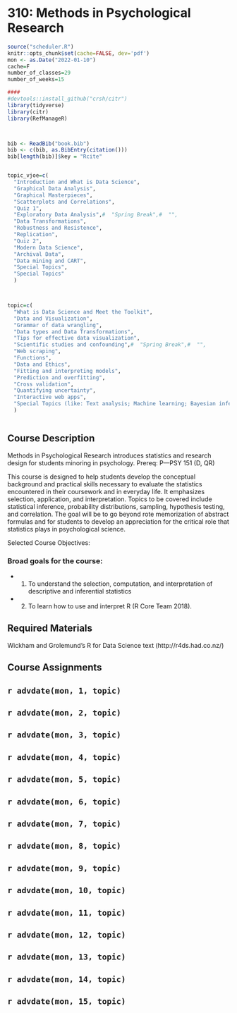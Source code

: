 # 310: Methods in Psychological Research {-#statsminor}

```r
source("scheduler.R")
knitr::opts_chunk$set(cache=FALSE, dev='pdf')
mon <- as.Date("2022-01-10")
cache=F
number_of_classes=29
number_of_weeks=15

####
#devtools::install_github("crsh/citr")
library(tidyverse)
library(citr)
library(RefManageR)



bib <- ReadBib("book.bib")
bib <- c(bib, as.BibEntry(citation()))
bib[length(bib)]$key = "Rcite"


topic_vjoe=c(
  "Introduction and What is Data Science", 
  "Graphical Data Analysis",
  "Graphical Masterpieces",
  "Scatterplots and Correlations",
  "Quiz 1",
  "Exploratory Data Analysis",#  "Spring Break",#  "",
  "Data Transformations", 
  "Robustness and Resistence", 
  "Replication",
  "Quiz 2",
  "Modern Data Science", 
  "Archival Data", 
  "Data mining and CART",
  "Special Topics",
  "Special Topics" 
  )



topic=c(
  "What is Data Science and Meet the Toolkit", 
  "Data and Visualization",
  "Grammar of data wrangling",
  "Data types and Data Transformations",
  "Tips for effective data visualization",
  "Scientific studies and confounding",#  "Spring Break",#  "",
  "Web scraping", 
  "Functions", 
  "Data and Ethics",
  "Fitting and interpreting models",
  "Prediction and overfitting", 
  "Cross validation", 
  "Quantifying uncertainty",
  "Interactive web apps",
  "Special Topics (like: Text analysis; Machine learning; Bayesian inference)" 
  )



```



## Course Description

Methods in Psychological Research introduces statistics and research design for students minoring in psychology. Prereq: P—PSY 151 (D, QR)

This course is designed to help students develop the conceptual background and practical skills necessary to evaluate the statistics encountered in their coursework and in everyday life. It emphasizes selection, application, and interpretation. Topics to be covered include statistical inference, probability distributions, sampling, hypothesis testing, and correlation. The goal will be to go beyond rote memorization of abstract formulas and for students to develop an appreciation for the critical role that statistics plays in psychological science.

Selected Course Objectives:


### Broad goals for the course:
- 1. To understand the selection, computation, and interpretation of descriptive and inferential
statistics
- 2. To learn how to use and interpret R (R Core Team 2018).


## Required Materials

Wickham and Grolemund's R for Data Science text (http://r4ds.had.co.nz/)




## Course Assignments



<!---
Schedule
-->

## `r advdate(mon, 1, topic)`
<!---
- Monday: First Day of Class / Introduction
- Wednesday: What is personality? (Chapter 1)
- Friday: Research in Personality: Sources of Data (Chapter 2)
-->
## `r advdate(mon, 2, topic)`
<!---
- Monday: NO CLASS MLK Day
- Wednesday: Research Design: Validity (Chapter 2)
- Friday: Research Design: Generalizability (Chapter 2; Short Assignment 1 Handed Out)
-->
##  `r advdate(mon, 3, topic)` 
<!---
- Monday: Personality Assessment (Chapter 3)
- Tuesday: "Last day to add full-term class"
- Wednesday: Evaluation and Ethics (Chapter 3)
- Friday: Person versus Situation (Chapter 4)
-->

##  `r advdate(mon, 4, topic)`
<!---
- Monday: What are traits? What are the basic traits? (Chapter 4)
- Wednesday: Personality Judgement (Chapter 5)
- Friday: Using Personality Traits to Understand Behavior (Chapter 6; Assignment 1 Due)
-->
##  `r advdate(mon, 5, topic)`
<!---
- Monday: Big Five (Chapter 6)
- Wednesday: Review
- Friday: Test 1
-->
##  `r advdate(mon, 6, topic)`
<!---
- Monday: Brains (Chapter 8)
- Wednesday: More Brains (Chapter 8)
- Friday: Behavior Genetics (Chapter 9)
-->
##  `r advdate(mon, 7, topic)` 
<!---
- Monday: Behavior Genetics (Chapter 9)
- Wednesday: Evolutionary Psychology (Chapter 9)
- Friday: Evolutionary Psychology (Chapter 9)
-->
##  `r advdate(mon, 8, topic)`
<!---
- Monday: Personality over the Lifespan (Chapter 7)
- Wednesday: Personality over the Lifespan (Chapter 7)
- Friday: Personality Processes (Chapter 15)
-->
##  `r advdate(mon, 9, topic)`
<!---
- Monday: No Class
- Wednesday: No Class
- Friday: No Class
-->
##  `r advdate(mon, 10, topic)`
<!---
- Monday: Personality Processes (Chapter 15)
- Wednesday: Review
- Friday: Test 2
-->
##  `r advdate(mon, 11, topic)`
<!---
- Monday: The Self (Chapter 16) Last day to drop with a grade of "W"
- Wednesday: The Self (Chapter 16)
- Friday:  Freud (Chapter 10) 
-->
##  `r advdate(mon, 12, topic)`
<!---
- Monday: Freud (Chapter 10)
- Wednesday: Freud (Chapter 10)
- Friday: Neo-Freud (Chapter 11; Assignment 2 Due)
-->
## `r advdate(mon, 13, topic)`
<!---
- Monday:  Neo-Freud (Chapter 11) 
- Wednesday: Positive Psychology
- Friday: Positive Psychology
-->
##  `r advdate(mon, 14, topic)`
<!---
- Monday: Cross-Cultural Psychology
- Wednesday: Cross-Cultural Psychology
- Friday: Cross-Cultural Psychology
-->

##  `r advdate(mon, 15, topic)`
<!---
- Monday: Personality and Physical Health
- Wednesday: Personality and Mental Health
- Friday: Personality Disorders

##  `r advdate(mon, 16, topic)` 

- Monday: Special Topics
- Wednesday: Review; Assignment 3 Due; Last Day of Class

## Final Exam 

- TBD on DEC TBD

# References

-->
